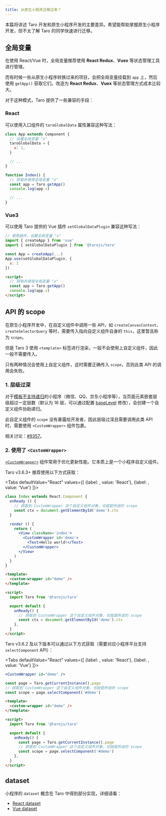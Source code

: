 ```yaml
---
title: 从原生小程序迁移过来？
---
```



本篇将讲述 Taro 开发和原生小程序开发的主要差异。希望能帮助掌握原生小程序开发，但不太了解 Taro 的同学快速进行迁移。

## 全局变量

在使用 React/Vue 时，全局变量推荐使用 **React Redux**、**Vuex** 等状态管理工具进行管理。

而有时候一些从原生小程序转换过来的项目，会把全局变量挂载到 `app` 上，然后使用 `getApp()` 获取它们。改造为 **React Redux**、**Vuex** 等状态管理方式成本比较大。

对于这种模式，Taro 提供了一些兼容的手段：

### React

可以使用入口组件的 `taroGlobalData` 属性兼容这种写法：

```jsx title="app.js"
class App extends Component {
  // 设置全局变量 "x"
  taroGlobalData = {
    x: 1,
  }

  // ...
}
```

```jsx title="index.js"
function Index() {
  // 获取并使用全局变量 "x"
  const app = Taro.getApp()
  console.log(app.x)

  // ...
}
```

### Vue3

可以使用 Taro 提供的 Vue 插件 `setGlobalDataPlugin` 兼容这种写法：

```jsx title="app.js"
// 使用插件，设置全局变量 "x"
import { createApp } from 'vue'
import { setGlobalDataPlugin } from '@tarojs/taro'

const App = createApp(...)
App.use(setGlobalDataPlugin, {
  x: 1
})
```

```html title="index.vue"
<script>
  // 获取并使用全局变量 "x"
  const app = Taro.getApp()
  console.log(app.x)
</script>
```

## API 的 scope

在原生小程序开发中，在自定义组件中调用一些 API，如 `createCanvasContext`、`createSelectorQuery` 等时，需要传入指向自定义组件自身的 `this`，这里暂且称为 `scope`。

但是 Taro 3 使用 `<template>` 标签进行渲染，一般不会使用上自定义组件，因此一般不需要传入。

只有两种情况会使用上自定义组件，这时需要正确传入 `scope`，否则此类 API 的调用会失败。

### 1. 层级过深

对于[模板不支持递归](./platform-plugin/template#递归与非递归模板)的小程序（微信、QQ、京东小程序等），当页面元素嵌套层级超过一定层数（默认为 16 层，可以通过配置 [baseLevel](config-detail#minibaselevel) 修改），会创建一个自定义组件协助递归。

此自定义组件的 `scope` 没有暴露给开发者，因此层级过深且需要调用此类 API 时，需要使用 `<CustomWrapper>` 组件包裹。

相关讨论：[#9357](https://github.com/NervJS/taro/issues/9357)。

### 2. 使用了 `<CustomWrapper>`

[`<CustomWrapper>`](optimized#2-customwrapper-组件) 组件常用于优化更新性能。它本质上是一个小程序自定义组件。

Taro v3.6.3+ 推荐使用以下方式获取：

<Tabs
  defaultValue="React"
  values={[
    {label: <ReactIcon />, value: 'React'},
    {label: <VueIcon />, value: 'Vue'}
  ]}>
<TabItem value="React">

```jsx title="示例代码"
class Index extends React.Component {
  onReady () {
    // 获取到 CustomWrapper 这个自定义组件对象，也就是所说的 scope
    const ctx = document.getElementById('demo').ctx
  }

  render () {
    return (
      <View className='index'>
        <CustomWrapper id='demo'>
          <Text>Hello world!</Text>
        </CustomWrapper>
      </View>
    )
  }
}
```

</TabItem>

<TabItem value="Vue">

```html title="示例代码"
<template>
  <custom-wrapper id="demo" />
</template>

<script>
  import Taro from '@tarojs/taro'

  export default {
    onReady() {
      // 获取到 CustomWrapper 这个自定义组件对象，也就是所说的 scope
      const ctx = document.getElementById('demo').ctx
    },
  }
</script>
```

</TabItem>
</Tabs>

Taro v3.6.2 及以下版本可以通过以下方式获取（需要对应小程序平台支持 `selectComponent` API）：

<Tabs
  defaultValue="React"
  values={[
    {label: <ReactIcon />, value: 'React'},
    {label: <VueIcon />, value: 'Vue'}
  ]}>
<TabItem value="React">

```jsx title="示例代码"
<CustomWrapper id="demo" />

const page = Taro.getCurrentInstance().page
// 获取到 CustomWrapper 这个自定义组件对象，也就是所说的 scope
const scope = page.selectComponent('#demo')
```

</TabItem>

<TabItem value="Vue">

```html title="示例代码"
<template>
  <custom-wrapper id="demo" />
</template>

<script>
  import Taro from '@tarojs/taro'

  export default {
    onReady() {
      const page = Taro.getCurrentInstance().page
      // 获取到 CustomWrapper 这个自定义组件对象，也就是所说的 scope
      const scope = page.selectComponent('#demo')
    },
  }
</script>
```

</TabItem>
</Tabs>

## dataset

小程序的 `dataset` 概念在 Taro 中得到部分实现，详细请看：

- [React dataset](./react-overall#dataset)
- [Vue dataset](./vue-overall#dataset)
